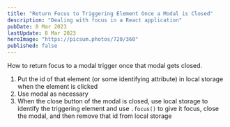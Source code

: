 ```yaml
---
title: "Return Focus to Triggering Element Once a Modal is Closed"
description: "Dealing with focus in a React application"
pubDate: 8 Mar 2023
lastUpdate: 8 Mar 2023
heroImage: "https://picsum.photos/720/360"
published: false
---
```


How to return focus to a modal trigger once that modal gets closed.

1. Put the id of that element (or some identifying attribute) in local storage when the element is clicked
2. Use modal as necessary
3. When the close button of the modal is closed, use local storage to identify the triggering element and use `.focus()` to give it focus, close the modal, and then remove that id from local storage
